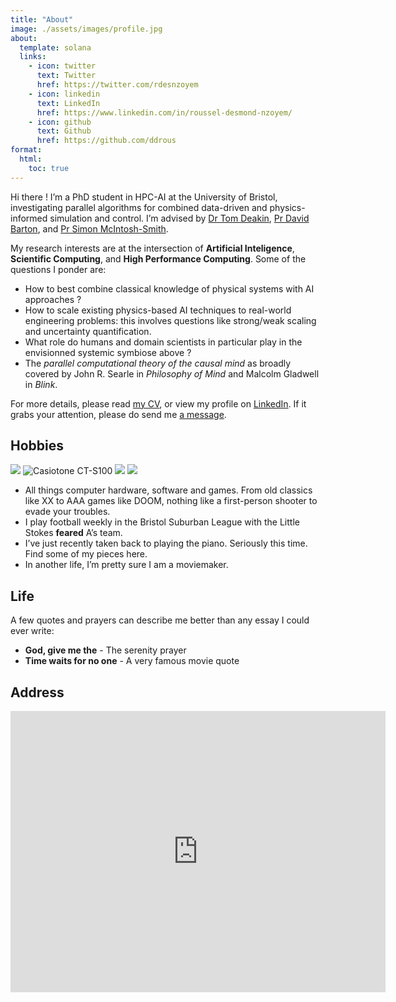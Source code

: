 ```yaml
---
title: "About"
image: ./assets/images/profile.jpg
about:
  template: solana
  links:
    - icon: twitter
      text: Twitter
      href: https://twitter.com/rdesnzoyem
    - icon: linkedin
      text: LinkedIn
      href: https://www.linkedin.com/in/roussel-desmond-nzoyem/
    - icon: github
      text: Github
      href: https://github.com/ddrous
format:
  html:
    toc: true
---
```


Hi there ! I'm a PhD student in HPC-AI at the University of Bristol, investigating parallel algorithms for combined data-driven and physics-informed simulation and control. I'm advised by [Dr Tom Deakin](https://hpc.tomdeakin.com/), [Pr David Barton](https://cityinthesky.co.uk/about-me/), and [Pr Simon McIntosh-Smith](http://uob-hpc.github.io/SimonMS/).


My research interests are at the intersection of **Artificial Inteligence**, **Scientific Computing**, and **High Performance Computing**. Some of the questions I ponder are:

- How to best combine classical knowledge of physical systems with AI approaches ?
- How to scale existing physics-based AI techniques to real-world engineering problems: this involves questions like strong/weak scaling and uncertainty quantification.
- What role do humans and domain scientists in particular play in the envisionned systemic symbiose above ?
- The _parallel computational theory of the causal mind_ as broadly covered by John R. Searle in _Philosophy of Mind_ and Malcolm Gladwell in _Blink_.


For more details, please read [my CV](https://docs.google.com/viewer?url=https://raw.githubusercontent.com/ddrous/fosblog/master/assets/pdfs/CV_Short.pdf), or view my profile on [LinkedIn](https://www.linkedin.com/in/roussel-desmond-nzoyem/). If it grabs your attention, please do send me [a message](mailto:roussel.desmond.nzoyem@outlook.com).



## Hobbies

::: {layout-ncol=4}
![](assets/images/games.jpeg)
![Casiotone CT-S100](assets/images/piano.jpg)
![](assets/images/movies.jpg)
![](assets/images/football.png)
:::

- All things computer hardware, software and games. From old classics like XX to AAA games like DOOM, nothing like a first-person shooter to evade your troubles.
- I play football weekly in the Bristol Suburban League with the Little Stokes **feared** A's team. 
- I've just recently taken back to playing the piano. Seriously this time. Find some of my pieces here.
- In another life, I'm pretty sure I am a moviemaker.



## Life

A few quotes and prayers can describe me better than any essay I could ever write:

- __God, give me the__ - The serenity prayer
- __Time waits for no one__ - A very famous movie quote


## Address

<iframe src="https://www.google.com/maps/embed?pb=!1m18!1m12!1m3!1d2486.3556073109103!2d-2.601771986821512!3d51.45162711465729!2m3!1f0!2f0!3f0!3m2!1i1024!2i768!4f13.1!3m3!1m2!1s0x48718dd6fb02c409%3A0xf7efe4efd96ad12f!2s1%20Cathedral%20Square%2C%20Bristol%20BS1%205TS!5e0!3m2!1sen!2suk!4v1690662754993!5m2!1sen!2suk" width="600" height="450" style="border:0;" allowfullscreen="" loading="lazy" referrerpolicy="no-referrer-when-downgrade"></iframe>